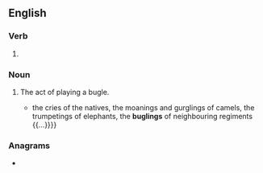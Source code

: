 ==English==

===Verb===
{{head|en|verb form}}

# {{present participle of|en|bugle|nocat=1}}

===Noun===
{{en-noun}}

# The act of playing a bugle.
#* {{quote-text|en|year=1862|author=Edmund Hope Verney|title=The Shannon's brigade in India|page=86|passage={{...}} the cries of the natives, the moanings and gurglings of camels, the trumpetings of elephants, the '''buglings''' of neighbouring regiments {{...}}}}

===Anagrams===
* {{anagrams|en|a=bggilnu|bulging}}